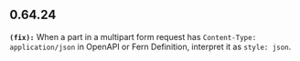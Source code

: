 ## 0.64.24
**`(fix):`** When a part in a multipart form request has `Content-Type: application/json` in OpenAPI or Fern Definition, interpret it as `style: json`.


